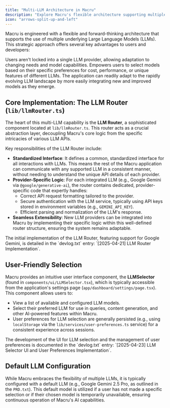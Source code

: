 ```yaml
---
title: "Multi-LLM Architecture in Macru"
description: "Explore Macru's flexible architecture supporting multiple Large Language Models, offering choice and future-proofing."
icon: "arrows-split-up-and-left"
---
```


Macru is engineered with a flexible and forward-thinking architecture that supports the use of multiple underlying Large Language Models (LLMs). This strategic approach offers several key advantages to users and developers:

<CardGroup cols={3}>
  <Card title="Flexibility" icon="swatchbook">
    Users aren't locked into a single LLM provider, allowing adaptation to changing needs and model capabilities.
  </Card>
  <Card title="Choice & Control" icon="sliders">
    Empowers users to select models based on their specific preferences for cost, performance, or unique features of different LLMs.
  </Card>
  <Card title="Future-Proofing" icon="rocket-launch">
    The application can readily adapt to the rapidly evolving LLM landscape by more easily integrating new and improved models as they emerge.
  </Card>
</CardGroup>

## Core Implementation: The LLM Router (``lib/llmRouter.ts``)

The heart of this multi-LLM capability is the **LLM Router**, a sophisticated component located at ``lib/llmRouter.ts``. This router acts as a crucial abstraction layer, decoupling Macru's core logic from the specific intricacies of various LLM APIs.

Key responsibilities of the LLM Router include:

*   **Standardized Interface**: It defines a common, standardized interface for all interactions with LLMs. This means the rest of the Macru application can communicate with any supported LLM in a consistent manner, without needing to understand the unique API details of each provider.
*   **Provider-Specific Logic**: For each integrated LLM (e.g., Google Gemini via ``@google/generative-ai``), the router contains dedicated, provider-specific code that expertly handles:
    *   Correct API request formatting tailored to the provider.
    *   Secure authentication with the LLM service, typically using API keys stored in environment variables (e.g., ``GEMINI_API_KEY``).
    *   Efficient parsing and normalization of the LLM's response.
*   **Seamless Extensibility**: New LLM providers can be integrated into Macru by implementing their specific logic within this well-defined router structure, ensuring the system remains adaptable.

<Note>
  The initial implementation of the LLM Router, featuring support for Google Gemini, is detailed in the `devlog.txt` entry: `[2025-04-21] LLM Router Implementation`.
</Note>

## User-Friendly Selection

Macru provides an intuitive user interface component, the **LLMSelector** (found in ``components/ui/LLMSelector.tsx``), which is typically accessible from the application's settings page (``app/dashboard/settings/page.tsx``). This component allows users to:

*   View a list of available and configured LLM models.
*   Select their preferred LLM for use in queries, content generation, and other AI-powered features within Macru.
*   User preferences for LLM selection are generally persisted (e.g., using `localStorage` via the ``lib/services/user-preferences.ts`` service) for a consistent experience across sessions.

<Note>
  The development of the UI for LLM selection and the management of user preferences is documented in the `devlog.txt` entry: `[2025-04-23] LLM Selector UI and User Preferences Implementation`.
</Note>

## Default LLM Configuration

While Macru embraces the flexibility of multiple LLMs, it is typically configured with a default LLM (e.g., Google Gemini 2.5 Pro, as outlined in the ``PRD.txt``). This default model is utilized if a user has not made a specific selection or if their chosen model is temporarily unavailable, ensuring continuous operation of Macru's AI capabilities. 